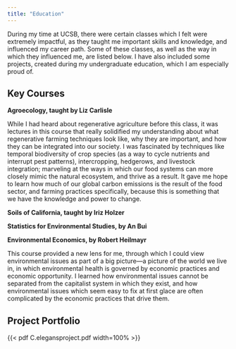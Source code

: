 ```yaml
---
title: "Education"
---
```


During my time at UCSB, there were certain classes which I felt were extremely impactful, as they taught me important skills and knowledge, and influenced my career path. Some of these classes, as well as the way in which they influenced me, are listed below. I have also included some projects, created during my undergraduate education, which I am especially proud of.

## Key Courses

**Agroecology, taught by Liz Carlisle**

While I had heard about regenerative agriculture before this class, it was lectures in this course that really solidified my understanding about what regenerative farming techniques look like, why they are important, and how they can be integrated into our society. I was fascinated by techniques like temporal biodiversity of crop species (as a way to cycle nutrients and interrupt pest patterns), intercropping, hedgerows, and livestock integration; marveling at the ways in which our food systems can more closely mimic the natural ecosystem, and thrive as a result. It gave me hope to learn how much of our global carbon emissions is the result of the food sector, and farming practices specifically, because this is something that we have the knowledge and power to change.

**Soils of California, taught by Iriz Holzer**

**Statistics for Environmental Studies, by An Bui**

**Environmental Economics, by Robert Heilmayr**

This course provided a new lens for me, through which I could view environmental issues as part of a big picture—a picture of the world we live in, in which environmental health is governed by economic practices and economic opportunity. I learned how environmental issues cannot be separated from the capitalist system in which they exist, and how environmental issues which seem easy to fix at first glace are often complicated by the economic practices that drive them.

## Project Portfolio

{{< pdf C.elegansproject.pdf width=100% >}}\
